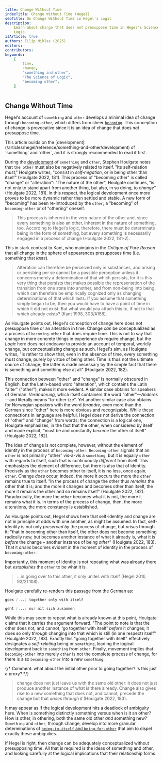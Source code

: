 ```yaml
---
title: Change Without Time
indexTitle: Change Without Time (Hegel)
seoTitle: On Change Without Time in Hegel's Logic
description:
    Learn about change that does not presuppose time in Hegel's Science of
    Logic.
isArticle: true
authors: Filip Niklas (2025)
editors:
contributors:
keywords:
    [
        time,
        change,
        "something and other",
        "The Science of Logic",
        "becoming other",
    ]
---
```


## Change Without Time

Hegel's account of `something` and `other` develops a minimal idea of change
through `becoming-other`, which differs from sheer
[`becoming`](/articles/hegel/reference/becoming/development). This conception of
change is provocative since it is an idea of change that does _not_ presuppose
time.


<Callout>
    This article builds on the
    [development](/articles/hegel/reference/something-and-other/development) of
    `something` and `other`, and it is strongly recommended to read it first.
</Callout>

During the
[development](/articles/hegel/reference/something-and-other/development) of
`something` and `other`, Stephen Houlgate notes that `the other` must also be
negatively related to itself. "Its self-relation must," Houlgate writes,
"consist in _self-negation_, or in being other than itself" (Houlgate 2022,
181). This process of "becoming other" is called "change" or "alteration": "The
nature of the other", Houlgate continues, "is not only to stand apart from
another thing, but also, in so doing, to _change_" (Houlgate 2022, 181). In this
respect, the logical development once more proves to be more dynamic rather than
settled and stable. A new form of "becoming" has been re-introduced by the
`other`; a "becoming" of `becoming-other` or of "othering" oneself.

> This process is inherent in the very nature of the other and, since every
> something is also an other, inherent in the nature of something, too.
> According to Hegel's logic, therefore, there must be determinate being in the
> form of something, but every something is necessarily engaged in a process of
> change (Houlgate 2022, 181-2).

This in stark contrast to Kant, who maintains in the _Critique of Pure Reason_
that all change in the sphere of appearances presupposes time (i.e. something
that _lasts_).

> Alteration can therefore be perceived only in substances, and arising or
> perishing per se cannot be a possible perception unless it concerns merely a
> determination of that which persists, for it is this very thing that persists
> that makes possible the representation of the transition from one state into
> another, and from non-being into being, which can therefore be empirically
> cognized only as changing determinations of that which lasts. If you assume
> that something simply began to be, then you would have to have a point of time
> in which it did not exist. But what would you attach this to, if not to that
> which already exists? (Kant 1998, 303/A188).

As Houlgate points out, Hegel's conception of change here does not presuppose
time or an alteration in time. Change _can_ be conceptualized as a process of
`becoming-other` that does require time. This is not to say that change in more
concrete things in experience _do_ require change, but the _Logic_ here does not
endeavor to provide an account of temporal, worldly change, but conceptualizing
change as such. Hegel's aim, as Houlgate writes, "is rather to show that, even
in the absence of time, every something must change, purely by virtue of being
other. Time is thus not the ultimate source of change; the latter is made
necessary by the simple fact that there is something and something else at all"
(Houlgate 2022, 182).

This connection between "other" and "change" is normally obscured in English,
but the Latin-based word "alteration", which contains the Latin "alter"
("other"), makes it more evident. A similar case obtains for speakers of German:
_Veränderung_, which itself containers the word
"other"&mdash;_Anderes_&mdash;and literally means "to-other-ize". Yet another
similar case also obtains for Norwegian speakers with the word _forandre_, even
more than the German since "other" here is more obvious and recognizable. While
these connections in language are helpful, Hegel does not derive the connection
of "other" and "change" from words; the connection is a logical one, Houlgate
emphasizes, in the fact that the other, when considered by itself and made
explicit, "must be and constantly _become_ the other of itself" (Houlgate 2022,
182).

The idea of change is not complete, however, without the element of identity in
the process of `becoming-other`. `Becoming-other` signals that an `other` is not
primarily "other" vis-à-vis a `something`, but it is equally `other` with
regards to itself, such that is continuously _different_ from itself. This
emphasizes the element of difference, but there is also that of identity.
Precisely as the `other` becomes other to itself, it is no less, once again,
`other`. Change _does_ occur, indeed, the more it occurs the more the `other`
remains true to itself. "In the process of change the other thus _remains_ the
other that it is; and the more it changes and becomes other than itself, the
more it remains the other and so remains itself" (Houlgate 2022, 182).
Paradoxically, the more the `other` becomes what it is not, the more it remains
what it is. In terms of the process of change, then, the more alterations, the
more constancy is established.

As Houlgate points out, Hegel shows here that self-identity and change are not
in principle at odds with one another, as might be assumed. In fact,
self-identity is not only _preserved by_ the process of change, but _arises_
through it: "that in becoming other than itself, the other does not become
something radically new, but becomes another instance of what it already is,
what it is _before_ the change &ndash; another instance of being _other_"
(Houlgate 2022, 183). That it _arises_ becomes evident in the moment of identity
in the process of `becoming-other`.

Importantly, this moment of identity is not repeating what was already there but
_establishes_ the `other` to be what it is.

> ...in going over to this other, it only unites with itself (Hegel 2010,
> 92/21.108).

Houlgate carefully re-renders this passage from the German as:

```md
goes [...] together only with itself

geht [...] nur mit sich zusammen
```

While this may seem to repeat what is already known at this point, Houlgate
claims that it carries the argument forward. "The point to note is that the
other does not, and cannot, 'go together with itself' _before_ it changes; it
does so only _through_ changing into that which is still (in one respect)
itself" (Houlgate 2022, 183). Exactly this "going together with itself"
effectively designates a _self-relating_ being or `something`, leading the
logical development back to `something` from `other`. Finally, movement implies
that `becoming-other` into merely `other` is not the complete process of change,
for there is also `becoming-other` into a new `something`.

{/* Comment: what about the initial other prior to going together? Is this just a proxy? */}

> change does not just leave us with the same old other: it does not just
> produce another instance of what is there already. Change also gives rise to a
> new something that does not, and cannot, precede the change but that _arises
> through it_ (Houlgate 2022, 183).

It may appear as if the logical development hits a deadlock of ambiguity here.
When is something distinctly something versus when is it an other? How is other,
in othering, both the same old other _and_ something new? `Something` and
`other`, through change, develop into more granular determinations of
[`being-in-itself` and `being-for-other`](/articles/hegel/reference/something-and-other/development#being-for-other-and-being-in-itself)
that aim to dispel exactly these ambiguities.

If Hegel is right, then change can be adequately conceptualized without
presupposing time. All that is required is the ideas of something and other, and
looking carefully at the logical implications that their relationship forms.
